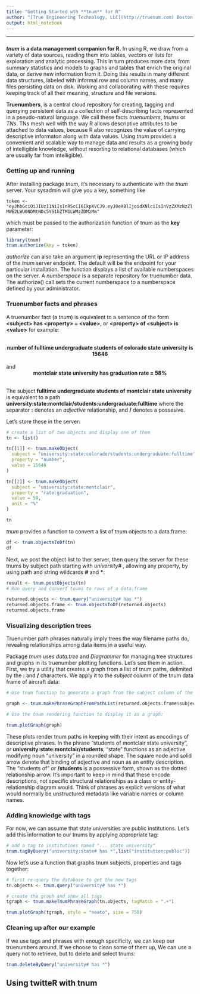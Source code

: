 ```yaml
---
title: "Getting Started wth **tnum** for R"
author: "[True Engineering Technology, LLC](http://truenum.com) Boston MA" 
output: html_notebook
---
```


***

### 

***tnum* is a data management companion for R.**  In using R, we draw from a variety of data sources, reading them into tables, vectors or lists for exploration and analytic processing.  This in turn produces more data, from summary statistics and models to graphs and tables that enrich the original data, or derive new information from it. Doing this results in many different data structures, labeled with informal row and column names, and many files persisting data on disk. Working and collaborating with these requires keeping track of all their meaning, structure and file versions. 

**Truenumbers**, is a central cloud repository for creating, tagging and querying persistent data as a collection of self-describing facts represented in a pseudo-natural language. We call these facts *truenumbers*, *tnums* or *TNs*.  TNs mesh well with the way R allows descriptive attributes to be attached to data values, because R also recognizes the value of carrying descriptive informaton along with data values.  Using *tnum* provides a convenient and scalable way to manage data and results as a growing body of intelligible knowledge, without resorting to relational databases (which are usually far from intelligible).  


### Getting up and running

After installing package *tnum*, it's necessary to authenticate with the *tnum* server.  Your sysadmin will give you a key, something like

`token <- "eyJhbGciOiJIUzI1NiIsInR5cCI6IkpXVCJ9.eyJ0eXBlIjoidXNlciIsInVzZXMzNzZlMWE2LWU0NDMtNDc5YS1hZTM1LWMzZDMzMm"`

which must be passed to the authorization function of tnum as the **key** parameter:
```r
library(tnum)
tnum.authorize(key = token)
```
*authorize* can also take an argument **ip** representing the URL or IP address of the *tnum* server endpoint.  The default will be the endpoint for your particular installation. The function displays a list of available numberspaces on the server. A *numberspace* is a separate repository for truenumber data.  The authorize() call sets the current numberspace to a numberspace defined by your administrator.    

### Truenumber facts and phrases

A truenumber fact (a *tnum*) is equivalent to a sentence of the form **&lt;subject&gt; has &lt;property&gt; = &lt;value&gt;**, or **&lt;property&gt; of &lt;subject&gt; is &lt;value&gt;** for example:

<br>
<center>
**number of fulltime undergraduate students of colorado state university is 15646**
</center>
<br>
and
<br>
<center>
**montclair state university has graduation rate = 58%**
</center>
<br>
The subject  **fulltime undergraduate students of montclair state university ** is equivalent to a path **university:state:montclair/students:undergraduate:fulltime** where the separator **:** denotes an *adjective* relationship, and **/** denotes a possesive.

Let's store these in the server:

```r
# create a list of two objects and display one of them 
tn <- list()

tn[[1]] <- tnum.makeObject(
  subject = "university:state:colorado/students:undergraduate:fulltime",
  property = "number",
  value = 15646
)

tn[[2]] <- tnum.makeObject(
  subject = "university:state:montclair",
  property = "rate:graduation",
  value = 58,
  unit = "%"
)

tn
```
*tnum* provides a function to convert a list of tnum objects to a data.frame:
```r
df <- tnum.objectsToDf(tn)
df

```

Next, we post the object list to ther server, then query the server for these tnums by subject path starting with *university#* , allowing any property, by using path and string wildcards **#** and **\***:
```r
result <- tnum.postObjects(tn)
# Run query and convert tnums to rows of a data.frame

returned.objects <- tnum.query("university# has *")
returned.objects.frame <- tnum.objectsToDf(returned.objects)
returned.objects.frame
```
### Visualizing description trees

Truenumber path phrases naturally imply trees the way filename paths do, revealing  relationships among data items in a useful way.  

Package *tnum* uses *data.tree* and *Diagrammer* for managing tree structures and graphs in its truenumber plotting functions. Let's see them in action.  First, we try a utility that creates a graph from a list of tnum paths, delimited by the **:** and **/** characters. We apply it to the *subject* column of the tnum data frame of aircraft data: 


```r

# Use tnum function to generate a graph from the subject column of the data frame of tnums

graph <- tnum.makePhraseGraphFromPathList(returned.objects.frame$subject, rootLabel="Subjects")

# Use the tnum rendering function to display it as a graph:

tnum.plotGraph(graph)
```
These plots render tnum paths in keeping with their intent as encodings of descriptive phrases.  In the phrase "students of montclair state university", or **university:state:montclair/students**, "state" functions as an adjective modifying noun "university" in a rounded shape. The square node and solid arrow denote that binding of adjective and noun as an entity description.  The "students of" or **/students** is a possessive form, shown as the dotted relationship arrow.  It's important to keep in mind that these encode descriptions, not specific structural relationships as a class or entity-relationship diagram would.  Think of phrases as explicit versions of what would normally be unstructured metadata like variable names or column names. 

### Adding knowledge with tags

For now, we can assume that state universities are public institutions.  Let's add this information to our tnums by applying appropriate tag:
```r
# add a tag to institutions named "... state university"
tnum.tagByQuery("university:state# has *",list("institution:public"))

```
Now let's use a function that graphs tnum subjects, properties and tags together:
```r
# first re-query the database to get the new tags
tn.objects <- tnum.query("university# has *")

# create the graph and show all tags
tgraph <- tnum.makeTnumPhraseGraph(tn.objects, tagMatch = ".+")

tnum.plotGraph(tgraph, style = "neato", size = 750)
```

### Cleaning up after our example

If we use tags and phrases with enough specificity, we can keep our truenumbers around.  If we choose to clean some of them up, We can use a query not to retrieve, but to delete and select tnums:
```r
tnum.deleteByQuery("university# has *")
```


## Using **twitteR** with **tnum**


